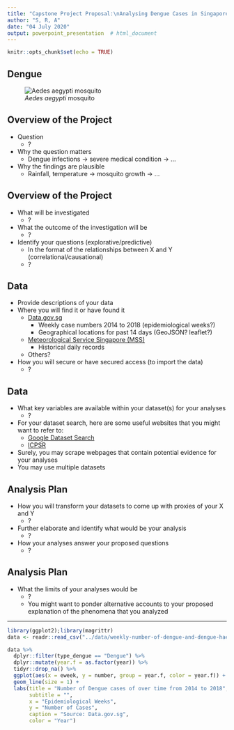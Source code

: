 ---
title: "Capstone Project Proposal:\nAnalysing Dengue Cases in Singapore"
author: "S, R, A"
date: "04 July 2020"
output: powerpoint_presentation  # html_document
---

<!-- References (if we need some guidance) -->
<!-- https://bookdown.org/yihui/rmarkdown/powerpoint-presentation.html -->
<!-- https://rmarkdown.rstudio.com/authoring_basics.html -->

```{r setup, include=FALSE}
knitr::opts_chunk$set(echo = TRUE)
```

## Dengue
![_Aedes aegypti_ mosquito](https://research.a-star.edu.sg/cms/figure/index/55e43a55140ba0db748b4b69.jpg "research.a-star.edu.sg")


## Overview of the Project
- Question
  - ?
- Why the question matters
  - Dengue infections -> severe medical condition -> ...
- Why the findings are plausible
  - Rainfall, temperature -> mosquito growth -> ...

## Overview of the Project
- What will be investigated
  - ?
- What the outcome of the investigation will be
  - ?
- Identify your questions (explorative/predictive)
  - In the format of the relationships between X and Y (correlational/causational)
  - ?



## Data
- Provide descriptions of your data
- Where you will find it or have found it
  - [Data.gov.sg](https://data.gov.sg/dataset?q=Dengue)
    - Weekly case numbers 2014 to 2018 (epidemiological weeks?)
    - Geographical locations for past 14 days (GeoJSON? leaflet?)
  - [Meteorological Service Singapore (MSS)](http://www.weather.gov.sg/climate-historical-daily/)
    - Historical daily records
  - Others?
- How you will secure or have secured access (to import the data)
  - ?

## Data
- What key variables are available within your dataset(s) for your analyses
    - ?
- For your dataset search, here are some useful websites that you might want to refer to:
  - [Google Dataset Search](https://toolbox.google.com/datasetsearch)
  - [ICPSR](https://www.icpsr.umich.edu/icpsrweb/)
- Surely, you may scrape webpages that contain potential evidence for your analyses
- You may use multiple datasets



## Analysis Plan
- How you will transform your datasets to come up with proxies of your X and Y
  - ?
- Further elaborate and identify what would be your analysis
  - ?
- How your analyses answer your proposed questions
  - ?

## Analysis Plan
- What the limits of your analyses would be
  - ?
  - You might want to ponder alternative accounts to your proposed explanation of the phenomena that you analyzed

---

```{r, import, fig.cap="", echo=FALSE, include=FALSE}
library(ggplot2);library(magrittr)
data <- readr::read_csv("../data/weekly-number-of-dengue-and-dengue-haemorrhagic-fever-cases/weekly-number-of-dengue-and-dengue-haemorrhagic-fever-cases.csv")
```

```{r, explore, fig.cap="", echo=FALSE, fig.width=8, fig.height=6}
data %>% 
  dplyr::filter(type_dengue == "Dengue") %>% 
  dplyr::mutate(year.f = as.factor(year)) %>% 
  tidyr::drop_na() %>% 
  ggplot(aes(x = eweek, y = number, group = year.f, color = year.f)) + 
  geom_line(size = 1) + 
  labs(title = "Number of Dengue cases of over time from 2014 to 2018",
       subtitle = "",
       x = "Epidemiological Weeks",
       y = "Number of Cases",
       caption = "Source: Data.gov.sg",
       color = "Year")
```

